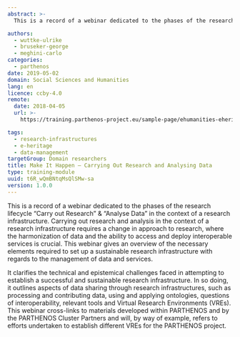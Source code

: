 ```yaml
---
abstract: >-
  This is a record of a webinar dedicated to the phases of the research lifecycle “Carry out Research” & “Analyse Data” in the context of a research infrastructure. Carrying out research and analysis in the context of a research infrastructure requires a change in approach to research, where the harmonization of data and the ability to access and deploy interoperable services is crucial. This webinar gives an overview of the necessary elements required to set up a sustainable research infrastructure with regards to the management of data and services.

authors:
  - wuttke-ulrike
  - bruseker-george
  - meghini-carlo
categories:
  - parthenos
date: 2019-05-02
domain: Social Sciences and Humanities
lang: en
licence: ccby-4.0
remote:
  date: 2018-04-05
  url: >-
    https://training.parthenos-project.eu/sample-page/ehumanities-eheritage-webinar-series/webinar-boost-your-ehumanities-and-eheritage-research-with-research-infrastructures/

tags:
  - research-infrastructures
  - e-heritage
  - data-management
targetGroup: Domain researchers
title: Make It Happen – Carrying Out Research and Analysing Data
type: training-module
uuid: t6R_wQmBNtqMsQlSMw-sa
version: 1.0.0
---
```


This is a record of a webinar dedicated to the phases of the research lifecycle “Carry out Research” & “Analyse Data” in the context of a research infrastructure. Carrying out research and analysis in the context of a research infrastructure requires a change in approach to research, where the harmonization of data and the ability to access and deploy interoperable services is crucial. This webinar gives an overview of the necessary elements required to set up a sustainable research infrastructure with regards to the management of data and services.

It clarifies the technical and epistemical challenges faced in attempting to establish a successful and sustainable research infrastructure. In so doing, it outlines aspects of data sharing through research infrastructures, such as processing and contributing data, using and applying ontologies, questions of interoperability, relevant tools and Virtual Research Environments (VREs). This webinar cross-links to materials developed within PARTHENOS and by the PARTHENOS Cluster Partners and will, by way of example, refers to efforts undertaken to establish different VREs for the PARTHENOS project.

<CTA
  title="Interested in learning more?"
  subtitle="Check out Make It Happen – Carrying Out Research and Analysing Data on PARTHENOS"
  url="https://training.parthenos-project.eu/sample-page/ehumanities-eheritage-webinar-series/webinar-make-it-happen-carrying-out-research-and-analysing-data/"
/>
